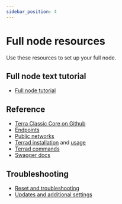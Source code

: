 ```yaml
---
sidebar_position: 4
---
```



# Full node resources

Use these resources to set up your full node. 


## Full node text tutorial

- [Full node tutorial](./run-a-full-terra-node/system-config.mdx)

## Reference

- [Terra Classic Core on Github](https://github.com/classic-terra/core)
- [Endpoints](../develop/endpoints.mdx)
- [Public networks](./run-a-full-terra-node/join-a-network.mdx#join-a-public-network)
- [Terrad installation](../develop/terrad/install-terrad.mdx) and [usage](../develop/terrad/using-terrad.mdx)
- [Terrad commands](../develop/terrad/commands/terrad.mdx)
- [Swagger docs](../develop/swagger.mdx)

## Troubleshooting

- [Reset and troubleshooting](./run-a-full-terra-node/troubleshoot.mdx)
- [Updates and additional settings](./run-a-full-terra-node/updates-and-additional.mdx)
